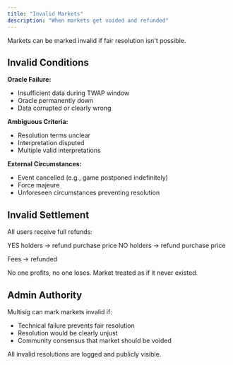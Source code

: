 ```yaml
---
title: "Invalid Markets"
description: "When markets get voided and refunded"
---
```


Markets can be marked invalid if fair resolution isn't possible.

## Invalid Conditions

**Oracle Failure:**

- Insufficient data during TWAP window
- Oracle permanently down
- Data corrupted or clearly wrong

**Ambiguous Criteria:**

- Resolution terms unclear
- Interpretation disputed
- Multiple valid interpretations
  
**External Circumstances:**
- Event cancelled (e.g., game postponed indefinitely)
- Force majeure
- Unforeseen circumstances preventing resolution

## Invalid Settlement

All users receive full refunds:

YES holders → refund purchase price NO holders → refund purchase price

Fees → refunded

No one profits, no one loses. Market treated as if it never existed.

## Admin Authority

Multisig can mark markets invalid if:

- Technical failure prevents fair resolution
- Resolution would be clearly unjust
- Community consensus that market should be voided

All invalid resolutions are logged and publicly visible.
